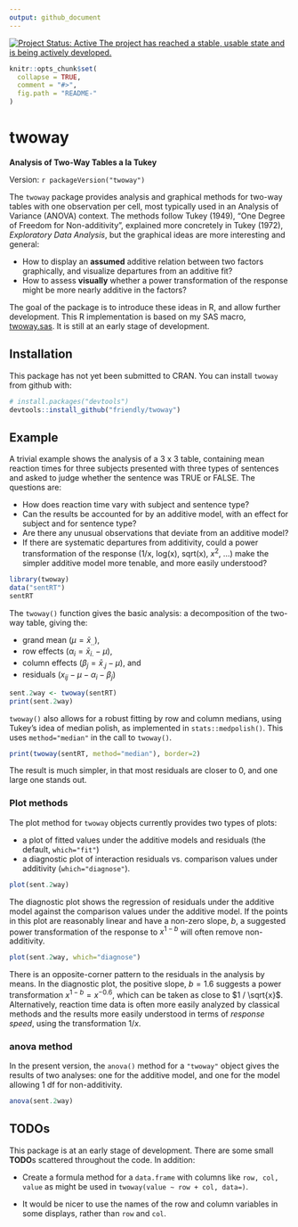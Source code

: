 ```yaml
---
output: github_document
---
```

[![Project Status: Active The project has reached a stable, usable state and is being actively developed.](https://www.repostatus.org/badges/latest/active.svg)](https://www.repostatus.org/#active)

<!-- [![Licence](https://img.shields.io/badge/licence-GPL--3-blue.svg)](https://www.gnu.org/licenses/gpl-3.0.en.html) -->

<!-- README.md is generated from README.Rmd. Please edit that file -->

```r
knitr::opts_chunk$set(
  collapse = TRUE,
  comment = "#>",
  fig.path = "README-"
)
```

# twoway
**Analysis of Two-Way Tables a la Tukey**

Version: ```r packageVersion("twoway")```

The `twoway` package provides analysis and graphical methods for two-way tables with one observation per cell,
most typically used in an Analysis of Variance (ANOVA) context.
The methods follow Tukey (1949), "One Degree of Freedom for Non-additivity", explained more concretely in Tukey (1972), *Exploratory Data Analysis*,
but the graphical ideas are more interesting and general:

* How to display an **assumed** additive relation between two factors graphically, and visualize departures from an additive fit?
* How to assess **visually** whether a power transformation of the response might be more nearly additive in the factors?

The goal of the package is to introduce these ideas in R, and allow further development.
This R implementation is based on my SAS macro, [twoway.sas](http://www.datavis.ca/sasmac/twoway.html). It is still at an early
stage of development.

## Installation

This package has not yet been submitted to CRAN.
You can install `twoway` from github with:

```r
# install.packages("devtools")
devtools::install_github("friendly/twoway")
```

## Example

A trivial example shows the analysis of a 3 x 3 table, containing mean reaction times for three subjects
presented with three types of sentences and asked to judge whether the sentence was TRUE or FALSE.
The questions are:

* How does reaction time vary with subject and sentence type?
* Can the results be accounted for by an additive model, with an effect for subject and for sentence type?
* Are there any unusual observations that deviate from an additive model?
* If there are systematic departures from additivity, could a power transformation of the response
(1/x, log(x), sqrt(x), $x^2$, ...) make the simpler additive model more tenable, and more easily understood?

```r
library(twoway)
data("sentRT")
sentRT
```

The `twoway()` function gives the basic analysis: a decomposition of the two-way table, giving the:

* grand mean ($\mu = \bar{x}_{..}$), 
* row effects ($\alpha_i = \bar{x}_{i.}-\mu$), 
* column effects ($\beta_j = \bar{x}_{.j}-\mu$), and
* residuals ($x_{ij}-\mu -\alpha_i -\beta_j$)

```r
sent.2way <- twoway(sentRT)
print(sent.2way)
```

`twoway()` also allows for a robust fitting by row and column medians, using Tukey's idea of median polish, as implemented
in `stats::medpolish()`. This uses `method="median"` in the call to `twoway()`.


```r
print(twoway(sentRT, method="median"), border=2)
```
The result is much simpler, in that most residuals are closer to 0, and one large one stands out.

### Plot methods
The plot method for `twoway` objects currently provides two types of plots:

* a plot of fitted values under the additive models and residuals (the default, `which="fit"`)
* a diagnostic plot of interaction residuals vs. comparison values under additivity (`which="diagnose"`). 

```r
plot(sent.2way)
```

The diagnostic plot shows the regression of residuals under the additive model against the comparison values under the additive model. If the points in this plot are reasonably
linear and have a non-zero slope, *b*, a suggested power transformation of the response to $x^{1-b}$ will often remove
non-additivity.
```r
plot(sent.2way, which="diagnose")
```

There is an opposite-corner pattern to the residuals in the analysis by means. In the diagnostic plot, the positive slope,
$b=1.6$ suggests a power transformation $x^{1-b} = x^{-0.6}$, which can be taken as close to $1 / \sqrt{x}$.
Alternatively, reaction time data is often more easily analyzed by classical methods and the results more easily understood
in terms of *response speed*, using the transformation $1/x$.

### anova method

In the present version, the `anova()` method for a `"twoway"` object gives the results of two analyses: one for the additive
model, and one for the model allowing 1 df for non-additivity.

```r
anova(sent.2way)
```

## TODOs

This package is at an early stage of development.  There are some small **TODO**s scattered throughout the code.  In addition:

<!-- * Implement a proper `anova.twoway()` method, giving a comprehensive analysis of variance table, including the Tukey 1 df test for non-additivity. The present version is just an initial sketch. -->
* Create a formula method for a `data.frame` with columns like `row, col, value` as might be used in `twoway(value ~ row + col, data=)`.

* It would be nicer to use the names of the row and column variables in some displays, rather than `row` and `col`.
